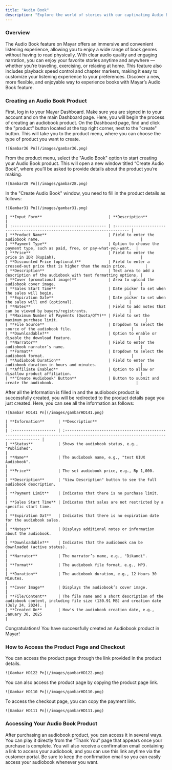 ```yaml
---
title: "Audio Book"
description: "Explore the world of stories with our captivating Audio Book feature!"
---
```


### Overview

The Audio Book feature on Mayar offers an immersive and convenient listening experience, allowing you to enjoy a wide range of book genres without having to read physically. With clear audio quality and engaging narration, you can enjoy your favorite stories anytime and anywhere — whether you’re traveling, exercising, or relaxing at home. This feature also includes playback speed control and chapter markers, making it easy to customize your listening experience to your preferences. Discover a new, more flexible, and enjoyable way to experience books with Mayar’s Audio Book feature.

### Creating an Audio Book Product

<Steps>
  <Step title="Log in to Dashboard">
    First, log in to your Mayar Dashboard. Make sure you are signed in to your account and on the main Dashboard page. Here, you will begin the process of creating an audiobook product.
  </Step>
  <Step title="Access Product Menu">
    On the Dashboard page, find and click the "product" button located at the top right corner, next to the "create" button. This will take you to the product menu, where you can choose the type of product you want to create.

    ![Gambar36 Pn](/images/gambar36.png)
  </Step>
  <Step title="Select Audio Book Option">
    From the product menu, select the "Audio Book" option to start creating your Audio Book product. This will open a new window titled “Create Audio Book”, where you’ll be asked to provide details about the product you’re making.

    ![Gambar28 Pn](/images/gambar28.png)
  </Step>
  <Step title="Fill in Product Details">
    In the "Create Audio Book" window, you need to fill in the product details as follows:

    ![Gambar31 Pn](/images/gambar31.png)

    | **Input Form**                             | **Description**                                                               |
    | :----------------------------------------- | :---------------------------------------------------------------------------- |
    | **Product Name**                           | Field to enter the audiobook name.                                            |
    | **Payment Type**                           | Option to choose the payment type, such as paid, free, or pay-what-you-want.  |
    | **Price**                                  | Field to enter the price in IDR (Rupiah).                                     |
    | **Discounted Price (optional)**            | Field to enter a crossed-out price that is higher than the main price.        |
    | **Description**                            | Text area to add a description of the audiobook with text formatting options. |
    | **Cover (promotional image)**              | Area to upload the audiobook cover image.                                     |
    | **Sales Start Time**                       | Date picker to set when the sales will begin.                                 |
    | **Expiration Date**                        | Date picker to set when the sales will end (optional).                        |
    | **Notes**                                  | Field to add notes that can be viewed by buyers/registrants.                  |
    | **Maximum Number of Payments (Quota/QTY)** | Field to set the maximum purchase limit.                                      |
    | **File Source**                            | Dropdown to select the source of the audiobook file.                          |
    | **Downloadable?**                          | Option to enable or disable the download feature.                             |
    | **Narrator**                               | Field to enter the audiobook narrator’s name.                                 |
    | **Format**                                 | Dropdown to select the audiobook format.                                      |
    | **Audiobook Duration**                     | Field to enter the audiobook duration in hours and minutes.                   |
    | **Affiliate Enabled**                      | Option to allow or disallow product affiliation.                              |
    | **"Create Audiobook" Button**              | Button to submit and create the audiobook.                                    |
  </Step>
  <Step title="View Product Details Page">
    After all the information is filled in and the audiobook product is successfully created, you will be redirected to the product details page you just created. Here, you can see all the information as follows:

    ![Gambar HD141 Pn](/images/gambarHD141.png)

    | **Information**      | **Description**                                                                                                                    |
    | :------------------- | :--------------------------------------------------------------------------------------------------------------------------------- |
    | **Status**           | Shows the audiobook status, e.g., "Published".                                                                                     |
    | **Name**             | The audiobook name, e.g., "test UIUX Audiobook".                                                                                   |
    | **Price**            | The set audiobook price, e.g., Rp 1,000.                                                                                           |
    | **Description**      | "View Description" button to see the full audiobook description.                                                                   |
    | **Payment Limit**    | Indicates that there is no purchase limit.                                                                                         |
    | **Sales Start Time** | Indicates that sales are not restricted by a specific start time.                                                                  |
    | **Expiration Dat**   | Indicates that there is no expiration date for the audiobook sales.                                                                |
    | **Notes**            | Displays additional notes or information about the audiobook.                                                                      |
    | **Downloadable?**    | Indicates that the audiobook can be downloaded (active status).                                                                    |
    | **Narrator**         | The narrator’s name, e.g., "Dikandi".                                                                                              |
    | **Format**           | The audiobook file format, e.g., MP3.                                                                                              |
    | **Duration**         | The audiobook duration, e.g., 12 Hours 30 Minutes.                                                                                 |
    | **Cover Image**      | Displays the audiobook’s cover image.                                                                                              |
    | **File/Content**     | The file name and a short description of the audiobook content, including file size (130.91 MB) and creation date (July 24, 2024). |
    | **Created On**       | How's the audiobook creation date, e.g., January 30, 2025                                                                          |
  </Step>
  <Step title="Congratulations!">
    Congratulations! You have successfully created an Audiobook product in Mayar!
  </Step>
</Steps>

### How to Access the Product Page and Checkout

<Steps>
  <Step title="Access Product Page">
    You can access the product page through the link provided in the product details.

    ![Gambar HD122 Pn](/images/gambarHD122.png)
  </Step>
  <Step title="Copy Product Page Link">
    You can also access the product page by copying the product page link.

    ![Gambar HD110 Pn](/images/gambarHD110.png)
  </Step>
  <Step title="Access Checkout Page">
    To access the checkout page, you can copy the payment link.

    ![Gambar HD111 Pn](/images/gambarHD111.png)
  </Step>
</Steps>

### Accessing Your Audio Book Product

After purchasing an audiobook product, you can access it in several ways. You can play it directly from the “Thank You” page that appears once your purchase is complete. You will also receive a confirmation email containing a link to access your audiobook, and you can use this link anytime via the customer portal. Be sure to keep the confirmation email so you can easily access your audiobook whenever you want.